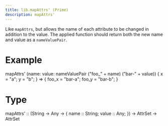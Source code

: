 ```yaml
---
title: lib.mapAttrs' (Prime)
description: mapAttrs'
---
```



Like `mapAttrs`, but allows the name of each attribute to be
changed in addition to the value.  The applied function should
return both the new name and value as a `nameValuePair`.

# Example

mapAttrs' (name: value: nameValuePair ("foo_" + name) ("bar-" + value))
{ x = "a"; y = "b"; }
=> { foo_x = "bar-a"; foo_y = "bar-b"; }

# Type

mapAttrs' :: (String -> Any -> { name :: String; value :: Any; }) -> AttrSet -> AttrSet
